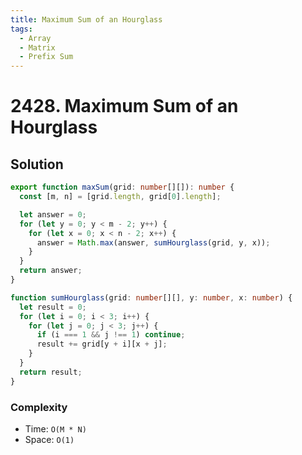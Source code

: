 ```yaml
---
title: Maximum Sum of an Hourglass
tags:
  - Array
  - Matrix
  - Prefix Sum
---
```


# 2428. Maximum Sum of an Hourglass

<Badges>
  <LevelBadge level="medium" />
  <TopicBadge name="Array" slug="array" />
  <TopicBadge name="Matrix" slug="matrix" />
  <TopicBadge name="Prefix Sum" slug="prefix-sum" />
</Badges>

## Solution

```typescript filename="solution.ts" copy
export function maxSum(grid: number[][]): number {
  const [m, n] = [grid.length, grid[0].length];

  let answer = 0;
  for (let y = 0; y < m - 2; y++) {
    for (let x = 0; x < n - 2; x++) {
      answer = Math.max(answer, sumHourglass(grid, y, x));
    }
  }
  return answer;
}

function sumHourglass(grid: number[][], y: number, x: number) {
  let result = 0;
  for (let i = 0; i < 3; i++) {
    for (let j = 0; j < 3; j++) {
      if (i === 1 && j !== 1) continue;
      result += grid[y + i][x + j];
    }
  }
  return result;
}
```

### Complexity

- Time: `O(M * N)`
- Space: `O(1)`

<ProblemLink
  codingSite="leetcode"
  href="https://leetcode.com/problems/maximum-sum-of-an-hourglass"
  title="Maximum Sum of an Hourglass"
/>
